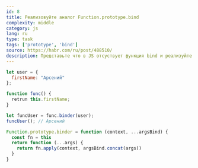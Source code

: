 ```yaml
---
id: 8
title: Реализовуйте аналог Function.prototype.bind
complexity: middle
category: js
lang: ru
type: task
tags: ['prototype', 'bind']
source: https://habr.com/ru/post/488510/
description: Представьте что в JS отсуствует функция bind и реализуйте ее самостоятельно c помощью прототипов
---
```


```js example
let user = {
  firstName: "Арсений"
};

function func() {
  retrun this.firstName;
}

let funcUser = func.binder(user);
funcUser(); // Арсений
```

```js answer
Function.prototype.binder = function (context, ...argsBind) {
  const fn = this
  return function (...args) {
    return fn.apply(context, argsBind.concat(args))
  }
}
```
